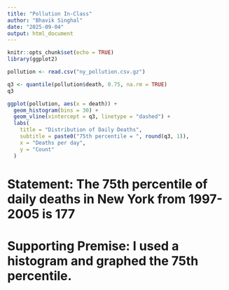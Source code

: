 ```yaml
---
title: "Pollution In-Class"
author: "Bhavik Singhal"
date: "2025-09-04"
output: html_document
---
```


```r
knitr::opts_chunk$set(echo = TRUE)
library(ggplot2)
```

```r
pollution <- read.csv("ny_pollution.csv.gz")
```

```r
q3 <- quantile(pollution$death, 0.75, na.rm = TRUE)
q3
```

```r
ggplot(pollution, aes(x = death)) +
  geom_histogram(bins = 30) +
  geom_vline(xintercept = q3, linetype = "dashed") +
  labs(
    title = "Distribution of Daily Deaths",
    subtitle = paste0("75th percentile = ", round(q3, 1)),
    x = "Deaths per day",
    y = "Count"
  )
```

# Statement: The 75th percentile of daily deaths in New York from 1997-2005 is 177

# Supporting Premise: I used a histogram and graphed the 75th percentile.